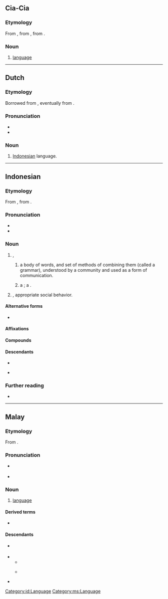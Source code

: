 {{also|Bahasa}}
==Cia-Cia==

===Etymology===
From {{bor|cia|id|bahasa}}, from {{der|cia|ms|bahasa}}, from {{der|cia|sa|भाषा||language}}.

===Noun===
{{head|cia|noun|Hangul spelling|바하사}}

# [[language]]

----

==Dutch==

===Etymology===
Borrowed from {{bor|nl|id|bahasa}}, eventually from {{der|nl|sa|भाषा||language}}.

===Pronunciation===
* {{IPA|nl|/baː.ɦaː.saː/}}
* {{hyphenation|nl|ba|ha|sa}}

===Noun===
{{nl-noun|n|-|-}}

# {{lb|nl|colloquial|Netherlands}} [[Indonesian]] language.

----

==Indonesian==

===Etymology===
From {{inh|id|ms|bahasa}}, from {{der|id|sa|भाषा||language}}.

===Pronunciation===
* {{IPA|id|/baˈhasa/}}
* {{hyphenation|id|ba|ha|sa}}

===Noun===
{{id-noun}}

# {{l|en|language}},
## {{lb|id|linguistics}} a body of words, and set of methods of combining them (called a grammar), understood by a community and used as a form of communication.
##: {{uxi|id|'''bahasa''' [[Indonesia]]|Indonesian (language)}}
## {{lb|id|computing}} a {{l|en|computer language}}; a {{l|en|machine language}}.
# {{l|en|decorum}}, appropriate social behavior.

====Alternative forms====
* {{alter|id|basa}} {{q|nonstandard}}

====Affixations====
{{der4|id|
| berbahasa
| berbahasa-bahasa
| kebahasaan
| membahasakan
| memperbahasakan
| perbahasa
| perbahasaan
| sebahasa
|}}

====Compounds====
{{der4|id|
| {{l|id|bahasa baku}}
| {{l|id|juru bahasa}}
| {{l|id|pakar bahasa}}
| {{l|id|bahasa asing|t=foreign language}}
| {{l|id|bahasa buatan|t=artificial language, constructed language}}
| {{l|id|bahasa ibu|t=mother tongue}}
| {{l|id|bahasa gaul|t=slang}}
| {{l|id|bahasa halus}}
| {{l|id|bahasa kasar}}
| {{l|id|bahasa klasik|t=classical language}}
| {{l|id|bahasa komputer|t=computer language}}
| {{l|id|bahasa kuno|t=ancient language}}
| {{l|id|bahasa pasar|t=lingua franca}}
| {{l|id|bahasa resmi|t=official language}}
| {{l|id|bahasa tubuh|t=body language}}
|}}

====Descendants====
* {{desc|bor=1|nl|bahasa}}
* {{desc|bor=1|en|Bahasa}} {{i|with Malay {{l|ms|bahasa}}}}

===Further reading===
* {{R:KBBI Daring}}

[[Category:id:Language]]
----

==Malay==

===Etymology===
From {{etyl|sa|ms}} {{m|sa|भाषा||language}}.

===Pronunciation===
* {{a|Johor-Selangor}} {{IPA|ms|/bahasə/}}
* {{a|Riau-Lingga}} {{IPA|ms|/bahasa/}}

===Noun===
{{ms-noun|j=بهاس}}

# [[language]] {{gloss|system of communication using words or symbols}}
#: {{uxi|ms|'''bahasa''' [[Melayu]]|Malay (language)}}

====Derived terms====
* {{l|ms|jurubahasa||interpreter}}

====Descendants====
* {{desc|bor=1|en|Bahasa}} {{i|with Indonesian {{l|id|bahasa}}}}
* {{desc|id|bahasa}}
** {{desc|bor=1|nl|bahasa}}
** {{desc|bor=1|en|Bahasa}} {{i|with Malay {{l|ms|bahasa}}}}
* {{desc|mfa|sc=Arab|بهاس|tr=bahasa}}

[[Category:ms:Language]]